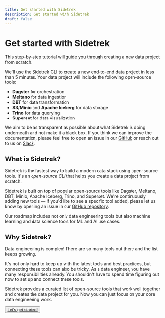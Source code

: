 ```yaml
---
title: Get started with Sidetrek
description: Get started with Sidetrek
draft: false
---
```


# Get started with Sidetrek

<SubH1>This step-by-step tutorial will guide you through creating a new data project from scratch.</SubH1>

We'll use the Sidetrek CLI to create a new end-to-end data project in less than 5 minutes. Your data project will include the following open-source tools:
- **Dagster** for orchestration
- **Meltano** for data ingestion
- **DBT** for data transformation
- **S3**/**Minio** and **Apache Iceberg** for data storage
- **Trino** for data querying
- **Superset** for data visualization

We aim to be as transparent as possible about what Sidetrek is doing underneath and not make it a black box. If you think we can improve the documentation, please feel free to open an issue in our [GitHub](https://github.com/SidetrekAI/sidetrek-cli/issues) or reach out to us on [Slack](https://join.slack.com/t/sidetrek-community/shared_invite/zt-2jt7qd46b-FmqAl3WSU~2uWtAFTXjj7A).

## What is Sidetrek?

Sidetrek is the fastest way to build a modern data stack using open-source tools. It's an *open-source CLI* that helps you create a data project from scratch.

Sidetrek is built on top of popular open-source tools like Dagster, Meltano, DBT, Minio, Apache Iceberg, Trino, and Superset. We're continuously adding new tools — if you'd like to see a specific tool added, please let us know by opening an issue in our [GitHub repository](https://github.com/SidetrekAI/sidetrek-cli/issues).

Our roadmap includes not only data engineering tools but also machine learning and data science tools for ML and AI use cases.

## Why Sidetrek?

Data engineering is complex! There are so many tools out there and the list keeps growing. 

It's not only hard to keep up with the latest tools and best practices, but connecting these tools can also be tricky. As a data engineer, you have many responsibilities already. You shouldn't have to spend time figuring out how to set up and connect these tools.

Sidetrek provides a curated list of open-source tools that work well together and creates the data project for you. Now you can just focus on your core data engineering work.

<Button><a href="/get-started/step-1-install-sidetrek">Let's get started!</a></Button>

